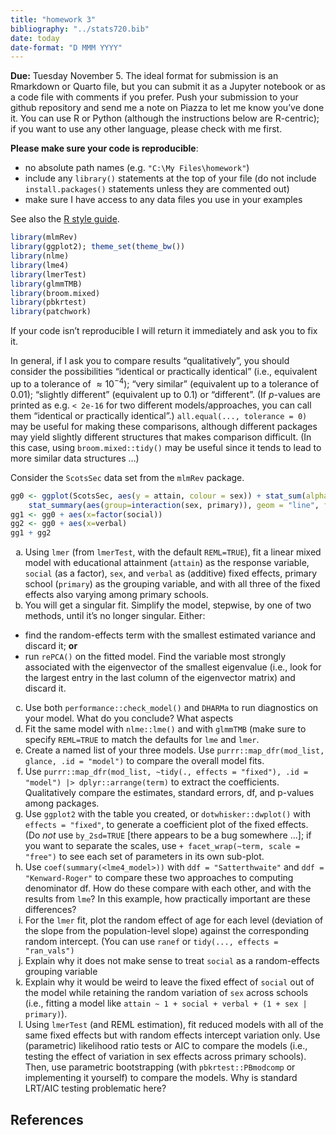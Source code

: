 ```yaml
---
title: "homework 3"
bibliography: "../stats720.bib"
date: today
date-format: "D MMM YYYY"
---
```


**Due:** Tuesday November 5. The ideal format for submission is an Rmarkdown or Quarto file, but you can submit it as a Jupyter notebook or as a code file with comments if you prefer. Push your submission to your github repository and send me a note on Piazza to let me know you've done it. You can use R or Python (although the instructions below are R-centric); if you want to use any other language, please check with me first.

**Please make sure your code is reproducible**:

* no absolute path names (e.g. `"C:\My Files\homework"`)
* include any `library()` statements at the top of your file (do not include `install.packages()` statements unless they are commented out)
* make sure I have access to any data files you use in your examples

See also the [R style guide](https://bbolker.github.io/stats720/R_style.html).

```r
library(mlmRev)
library(ggplot2); theme_set(theme_bw())
library(nlme)
library(lme4)
library(lmerTest)
library(glmmTMB)
library(broom.mixed)
library(pbkrtest)
library(patchwork)
```

If your code isn't reproducible I will return it immediately and ask you to fix it.

In general, if I ask you to compare results "qualitatively", you should consider the possibilities "identical or practically identical" (i.e., equivalent up to a tolerance of $\approx 10^{-4}$); "very similar" (equivalent up to a tolerance of 0.01); "slightly different" (equivalent up to 0.1) or "different". (If $p$-values are printed as e.g. `< 2e-16` for two different models/approaches, you can call them "identical or practically identical".)  `all.equal(..., tolerance = 0)` may be useful for making these comparisons, although different packages may yield slightly different structures that makes comparison difficult. (In this case, using `broom.mixed::tidy()` may be useful since it tends to lead to more similar data structures ...)

Consider the `ScotsSec` data set from the `mlmRev` package. 

```r
gg0 <- ggplot(ScotsSec, aes(y = attain, colour = sex)) + stat_sum(alpha = 0.5) +
    stat_summary(aes(group=interaction(sex, primary)), geom = "line", fun=mean)
gg1 <- gg0 + aes(x=factor(social))
gg2 <- gg0 + aes(x=verbal)
gg1 + gg2
```

a. Using `lmer` (from `lmerTest`, with the default `REML=TRUE`), fit a linear mixed model with educational attainment (`attain`) as the response variable, `social` (as a factor), `sex`, and `verbal` as (additive) fixed effects, primary school (`primary`) as the grouping variable, and with all three of the fixed effects also varying among primary schools.
b. You will get a singular fit. Simplify the model, stepwise, by one of two methods, until it's no longer singular. Either:
* find the random-effects term with the smallest estimated variance and discard it; **or**
* run `rePCA()` on the fitted model. Find the variable most strongly associated with the eigenvector of the smallest eigenvalue (i.e., look for the largest entry in the last column of the eigenvector matrix) and discard it.
c. Use both `performance::check_model()` and `DHARMa` to run diagnostics on your model. What do you conclude? What aspects 
c. Fit the same model with `nlme::lme()` and with `glmmTMB` (make sure to specify `REML=TRUE` to match the defaults for `lme` and `lmer`.
d. Create a named list of your three models. Use `purrr::map_dfr(mod_list, glance, .id = "model")` to compare the overall model fits.
e. Use `purrr::map_dfr(mod_list, ~tidy(., effects = "fixed"), .id = "model") |> dplyr::arrange(term)` to extract the coefficients. Qualitatively compare the estimates, standard errors, df, and p-values among packages. 
f. Use `ggplot2` with the table you created, or `dotwhisker::dwplot()` with `effects = "fixed"`, to generate a coefficient plot of the fixed effects. (Do *not* use `by_2sd=TRUE` [there appears to be a bug somewhere ...]; if you want to separate the scales, use `+ facet_wrap(~term, scale = "free")` to see each set of parameters in its own sub-plot.
g. Use `coef(summary(<lme4_model>))` with `ddf = "Satterthwaite"` and `ddf = "Kenward-Roger"` to compare these two approaches to computing denominator df.  How do these compare with each other, and with the results from `lme`? In this example, how practically important are these differences?
h. For the `lmer` fit, plot the random effect of age for each level (deviation of the slope from the population-level slope) against the corresponding random intercept. (You can use `ranef` or `tidy(..., effects = "ran_vals")`
e. Explain why it does not make sense to treat `social` as a random-effects grouping variable
f. Explain why it would be weird to leave the fixed effect of `social` out of the model while retaining the random variation of `sex` across schools (i.e., fitting a model like `attain ~ 1 + social + verbal + (1 + sex | primary)`).
g. Using `lmerTest` (and REML estimation), fit reduced models with all of the same fixed effects but with random effects intercept variation only. Use (parametric) likelihood ratio tests or AIC to compare the models (i.e., testing the effect of variation in sex effects across primary schools). Then, use parametric bootstrapping (with `pbkrtest::PBmodcomp` or implementing it yourself) to compare the models.  Why is standard LRT/AIC testing problematic here?

## References

